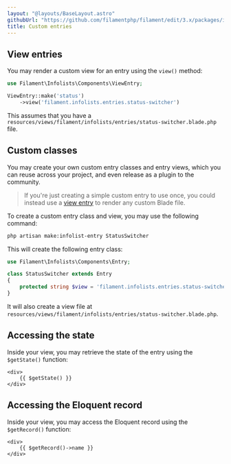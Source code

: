 ```yaml
---
layout: "@layouts/BaseLayout.astro"
githubUrl: "https://github.com/filamentphp/filament/edit/3.x/packages/infolists/docs/03-entries/07-custom.md"
title: Custom entries
---
```


## View entries

You may render a custom view for an entry using the `view()` method:

```php
use Filament\Infolists\Components\ViewEntry;

ViewEntry::make('status')
    ->view('filament.infolists.entries.status-switcher')
```

This assumes that you have a `resources/views/filament/infolists/entries/status-switcher.blade.php` file.

## Custom classes

You may create your own custom entry classes and entry views, which you can reuse across your project, and even release as a plugin to the community.

> If you're just creating a simple custom entry to use once, you could instead use a [view entry](#view-entries) to render any custom Blade file.

To create a custom entry class and view, you may use the following command:

```bash
php artisan make:infolist-entry StatusSwitcher
```

This will create the following entry class:

```php
use Filament\Infolists\Components\Entry;

class StatusSwitcher extends Entry
{
    protected string $view = 'filament.infolists.entries.status-switcher';
}
```

It will also create a view file at `resources/views/filament/infolists/entries/status-switcher.blade.php`.

## Accessing the state

Inside your view, you may retrieve the state of the entry using the `$getState()` function:

```blade
<div>
    {{ $getState() }}
</div>
```

## Accessing the Eloquent record

Inside your view, you may access the Eloquent record using the `$getRecord()` function:

```blade
<div>
    {{ $getRecord()->name }}
</div>
```
